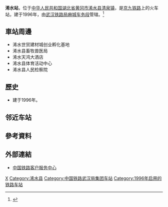 {{Infobox China railway station
|车站名称 = 浠水站
|图片 = 浠水火车站 (7589135248).jpg
|图片介绍 = 车站站房
|其他名称 = 
|车站拼音 = Xishui
|英文名称 = Xishui Railway Station
|车站代码 = 25268<ref>根据《中华人民共和国铁路车站代码》（GB/T10302-2010）</ref>
|电报码 = XZN
|拼音码 = XSH
|车站位置 = [[湖北省|湖北省]][[黄冈市|黄冈市]][[浠水县|浠水县]][[清泉镇_(浠水县)|清泉镇]]
|坐标 = {{coord|30|26|7.5|N|115|14|11|E|display=inline,title}}
|归属 = [[武汉铁路局|武汉铁路局]][[麻城车务段|麻城车务段]]
|线路 = [[京九铁路|京九铁路]]
|车站等级 = [[四等站_(中铁)|四等站]]
|月台数目 = 1
|站台面 = 2
|股道数目 = 5
|站线配置图 = {{黄冈市铁路车站RDT|浠水站}}
}}
'''浠水站'''，位于[[中华人民共和国|中华人民共和国]][[湖北省|湖北省]][[黄冈市|黄冈市]][[浠水县|浠水县]][[清泉镇_(浠水县)|清泉镇]]，是[[京九铁路|京九铁路]]上的火车站，建于1996年，由[[武汉铁路局|武汉铁路局]][[麻城车务段|麻城车务段]]管辖。<ref>{{Cite web |url=http://search.huochepiao.com/huochezhan/jieshao/1973.htm |title=浠水火车站介绍 |access-date=2018-02-08 |archive-date=2018-02-09 |archive-url=https://web.archive.org/web/20180209064654/http://search.huochepiao.com/huochezhan/jieshao/1973.htm |dead-url=no }}</ref>
==車站周邊==
* 浠水世贸建材城创业孵化基地
* 浠水县畜牧兽医局
* 浠水天鸿大酒店
* 浠水县体育活动中心
* 浠水县人民检察院

==歷史==
* 建于1996年。
==邻近车站==
{{Start rail box|[[中国铁路|中国铁路]]}}
{{s-inop|[[黄州站_(中国)|黄州站]]<br><s>''[[朱店站|朱店站]]''</s>(已撤销)|{{站|北京西}}方向}}
{{s-line|[[京九铁路|京九铁路]]<br />← 29km 浠水站 18km →}}
{{s-inop|[[横车站|横车站]]|{{站|常平}}方向}}
{{End box}}
==參考資料==
{{reflist}}
==外部連結==
* [http://www.12306.cn/mormhweb/ 中国铁路客户服务中心] {{Wayback|url=http://www.12306.cn/mormhweb/ |date=20180205163941 }}
{{China-rail-stub}}
{{京九铁路}}
[[Category:黄冈市铁路车站|X]]
[[Category:浠水县|Category:浠水县]]
[[Category:中国铁路武汉局集团车站|Category:中国铁路武汉局集团车站]]
[[Category:1996年启用的铁路车站|Category:1996年启用的铁路车站]]